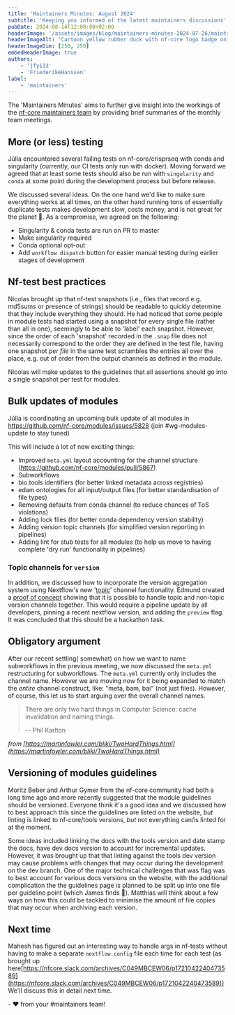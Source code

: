 ```yaml
---
title: 'Maintainers Minutes: August 2024'
subtitle: 'Keeping you informed of the latest maintainers discussions'
pubDate: 2024-08-14T12:00:00+02:00
headerImage: '/assets/images/blog/maintainers-minutes-2024-07-26/maintainers_duck.png'
headerImageAlt: "Cartoon yellow rubber duck with nf-core logo badge on it's body with the nf-core logo."
headerImageDim: [250, 250]
embedHeaderImage: true
authors:
    - 'jfy133'
    - 'FriederikeHanssen'
label:
    - 'maintainers'
---
```


The 'Maintainers Minutes' aims to further give insight into the workings of the [nf-core maintainers team](/governance#maintainers)
by providing brief summaries of the monthly team meetings.

## More (or less) testing

Júlia encountered several failing tests on nf-core/crisprseq with conda and singularity (currently, our CI tests only run with docker).
Moving forward we agreed that at least some tests should also be run with `singularity` and `conda` at some point during the development process but before release.

We discussed several ideas.
On the one hand we'd like to make sure everything works at all times, on the other hand running tons of essentially duplicate tests makes development slow, costs money, and is not great for the planet 🌳.
As a compromise, we agreed on the following:

-   Singularity & conda tests are run on PR to master
-   Make singularity required
-   Conda optional opt-out
-   Add `workflow dispatch` button for easier manual testing during earlier stages of development

## Nf-test best practices

Nicolas brought up that nf-test snapshots (i.e., files that record e.g. md5sums or presence of strings) should be readable to quickly determine that they include everything they should.
He had noticed that some people in module tests had started using a snapshot for every single file (rather than all in one), seemingly to be able to 'label' each snapshot.
However, since the order of each 'snapshot' recorded in the `.snap` file does not necessarily correspond to the order they are defined in the test file, having one snapshot _per file_ in the same test scrambles the entries all over the place, e.g. out of order from the output channels as defined in the module.

Nicolas will make updates to the guidelines that all assertions should go into a single snapshot per test for modules.

## Bulk updates of modules

Júlia is coordinating an upcoming bulk update of all modules in https://github.com/nf-core/modules/issues/5828 (join #wg-modules-update to stay tuned)

This will include a lot of new exciting things:

-   Improved `meta.yml` layout accounting for the channel structure (https://github.com/nf-core/modules/pull/5867)
-   Subworkflows
-   bio.tools identifiers (for better linked metadata across registries)
-   edam ontologies for all input/output files (for better standardisation of file types)
-   Removing defaults from conda channel (to reduce chances of ToS violations)
-   Adding lock files (for better conda dependency version stability)
-   Adding version topic channels (for simplified version reporting in pipelines)
-   Adding lint for stub tests for all modules (to help us move to having complete 'dry run' functionality in pipelines)

### Topic channels for `version`

In addition, we discussed how to incorporate the version aggregation system using Nextflow's new '[topic](https://www.nextflow.io/docs/latest/channel.html#topic)' channel functionality.
Edmund created a [proof of concept](https://github.com/nf-core/nascent/pull/150) showing that it is possible to handle topic and non-topic version channels together.
This would require a pipeline update by all developers, pinning a recent nextflow version, and adding the `preview` flag.
It was concluded that this should be a hackathon task.

## Obligatory argument

After our recent settling( somewhat) on how we want to name subworkflows in the previous meeting, we now discussed the `meta.yml` restructuring for subworkflows.
The `meta.yml` currently only includes the channel name.
However we are moving now for it being expanded to match the _entire_ channel construct, like: "meta, bam, bai" (not just files).
However, of course, this let us to start arguing over the overall channel names.

> There are only two hard things in Computer Science: cache invalidation and naming things.
>
> -- Phil Karlton

_from [https://martinfowler.com/bliki/TwoHardThings.html](https://martinfowler.com/bliki/TwoHardThings.html)_

## Versioning of modules guidelines

Moritz Beber and Arthur Gymer from the nf-core community had both a long time ago and more recently suggested that the module guidelines should be versioned.
Everyone think it's a good idea and we discussed how to best approach this since the guidelines are listed on the website, _but_ linting is linked to nf-core/tools versions, _but_ not everything can/is linted for at the moment.

Some ideas included linking the docs with the tools version and date stamp the docs, have dev docs version to account for incremental updates.
However, it was brought up that that linting against the tools dev version may cause problems with changes that may occur during the development on the dev branch.
One of the major technical challenges that was flag was to best account for various docs versions on the website, with the additional complication the the guidelines page is planned to be split up into one file per guideline point (which James finds 🤢).
Matthias will think about a few ways on how this could be tackled to minimise the amount of file copies that may occur when archiving each version.

## Next time

Mahesh has figured out an interesting way to handle args in nf-tests without having to make a separate `nextflow.config` file each time for each test (as brought up here[https://nfcore.slack.com/archives/C049MBCEW06/p1721042240473589](https://nfcore.slack.com/archives/C049MBCEW06/p1721042240473589))
We'll discuss this in detail next time.

\- :heart: from your #maintainers team!

